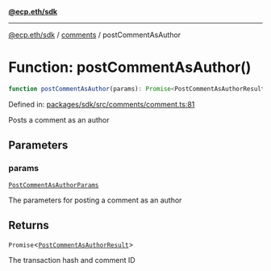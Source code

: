 [**@ecp.eth/sdk**](../../index.mdx)

***

[@ecp.eth/sdk](/sdk-reference/index.mdx) / [comments](/sdk-reference/comments/index.mdx) / postCommentAsAuthor

# Function: postCommentAsAuthor()

```ts
function postCommentAsAuthor(params): Promise<PostCommentAsAuthorResult>;
```

Defined in: [packages/sdk/src/comments/comment.ts:81](https://github.com/ecp-eth/comments-monorepo/blob/main/packages/sdk/src/comments/comment.ts#L81)

Posts a comment as an author

## Parameters

### params

[`PostCommentAsAuthorParams`](/sdk-reference/comments/type-aliases/PostCommentAsAuthorParams.mdx)

The parameters for posting a comment as an author

## Returns

`Promise`\<[`PostCommentAsAuthorResult`](/sdk-reference/comments/type-aliases/PostCommentAsAuthorResult.mdx)\>

The transaction hash and comment ID
